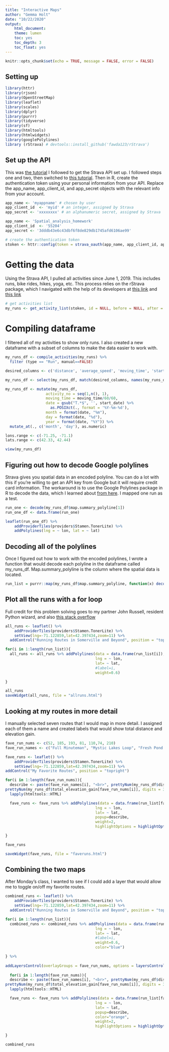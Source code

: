 ```yaml
---
title: "Interactive Maps"
author: "Gemma Holt"
date: "10/22/2020"
output:
    html_document:
    theme: lumen
    toc: yes
    toc_depth: 3
    toc_float: yes
---
```


```r
knitr::opts_chunk$set(echo = TRUE, message = FALSE, error = FALSE)
```

## Setting up
```r
library(httr)
library(rjson)
library(OpenStreetMap)
library(leaflet)
library(scales)
library(dplyr)
library(purrr)
library(tidyverse)
library(sf)
library(htmltools)
library(htmlwidgets)
library(googlePolylines)
library (rStrava) # devtools::install_github('fawda123/rStrava')
```

## Set up the API
This was [the tutorial](https://medium.com/@annthurium/getting-started-with-the-strava-api-a-tutorial-f3909496cd2d) I followed to get the Strava API set up. I followed steps one and two, then switched to [this tutorial](https://github.com/fawda123/rStrava#APIfunctions). Then in R, create the authentication token using your personal information from your API. Replace the app_name, app_client_id, and app_secret objects with the relevant info from your account.
```r
app_name <- 'myappname' # chosen by user
app_client_id  <- 'myid' # an integer, assigned by Strava
app_secret <- 'xxxxxxxx' # an alphanumeric secret, assigned by Strava
```
```r
app_name <- 'Spatial_analysis_homework' 
app_client_id  <- '55204' 
app_secret <- '3dddb43e6c43dbf6f8de829db1745afd6106ae99' 

```


```r
# create the authentication token
stoken <- httr::config(token = strava_oauth(app_name, app_client_id, app_secret, app_scope="activity:read_all"))

```


# Getting the data
Using the Strava API, I pulled all activities since June 1, 2019. This includes runs, bike rides, hikes, yoga, etc. This process relies on the rStrava package, which I navigated with the help of its developers at [this link](https://padpadpadpad.github.io/post/animate-your-strava-activities-using-rstrava-and-gganimate/) and [this link](https://github.com/fawda123/rStrava)
```r
# get activities list
my_runs <- get_activity_list(stoken, id = NULL, before = NULL, after = as.Date("2019-06-01"), club = FALSE)
```

# Compiling dataframe
I filtered all of my activities to show only runs. I also created a new dataframe with a subset of columns to make the data easier to work with. 
```r
my_runs_df <- compile_activities(my_runs) %>%
  filter (type == "Run", manual==FALSE)
```


```r
desired_columns <- c('distance', 'average_speed', 'moving_time', 'start_date', 'start_date_local', 'map.summary_polyline', 'id', 'start_latitude', 'start_longitude', 'total_elevation_gain')

my_runs_df <- select(my_runs_df, match(desired_columns, names(my_runs_df)))

my_runs_df <- mutate(my_runs_df,
                  activity_no = seq(1,n(), 1),
                  moving_time = moving_time/60/60, 
                  date = gsub("T.*$", '', start_date) %>%
                    as.POSIXct(., format = '%Y-%m-%d'),
                  month = format(date, "%m"),
                  day = format(date, "%d"),
                  year = format(date, "%Y")) %>%
  mutate_at(., c('month', 'day'), as.numeric)

lons.range <- c(-71.25, -71.1)
lats.range <- c(42.33, 42.44)

view(my_runs_df)
```


## Figuring out how to decode Google polylines
Strava gives you spatial data in an encoded polyline. You can do a lot with this if you're willing to get an API key from Google but it will require credit card information. The workaround is to use the Google Polylines package in R to decode the data, which I learned about [from here](https://stackoverflow.com/questions/57376373/how-to-create-spatial-line-dataframe-from-encoded-polylines). I mapped one run as a test. 
```r
run_one <- decode(my_runs_df$map.summary_polyline[1])
run_one_df <- data.frame(run_one)

leaflet(run_one_df) %>% 
    addProviderTiles(providers$Stamen.TonerLite) %>% 
    addPolylines(lng = ~ lon, lat = ~ lat)
```


## Decoding all of the polylines
Once I figured out how to work with the encoded polylines, I wrote a function that would decode each polyline in the dataframe called my_runs_df. Map.summary_polyline is the column where the spatial data is located. 
```r
run_list = purrr::map(my_runs_df$map.summary_polyline, function(x) decode(x))

```



## Plot all the runs with a for loop
Full credit for this problem solving goes to my partner John Russell, resident Python wizard, and also [this stack overflow](https://stackoverflow.com/questions/53813758/shiny-leaflet-add-large-amount-of-separated-polylines)
```r
all_runs <- leaflet() %>% 
    addProviderTiles(providers$Stamen.TonerLite) %>%
    setView(lng=-71.122859,lat=42.397434,zoom=11) %>%
  addControl("Running Routes in Somerville and Beyond", position = "topright")

for(i in 1:length(run_list)){
  all_runs <- all_runs %>% addPolylines(data = data.frame(run_list[i]),
                                        lng = ~ lon,
                                        lat= ~ lat,
                                        #label=i,
                                        weight=0.6)

}

all_runs
saveWidget(all_runs, file = "allruns.html")

```


## Looking at my routes in more detail
I manually selected seven routes that I would map in more detail. I assigned each of them a name and created labels that would show total distance and elevation gain. 
```r
fave_run_nums <- c(52, 185, 193, 81, 110,74, 210)
fave_run_names <- c("Full Minuteman", "Mystic Lakes Loop", "Fresh Pond Loop", "Tufts Track", "Home from the office", "Long Charles Loop", "Alewife Loop")

fave_runs <- leaflet() %>% 
    addProviderTiles(providers$Stamen.TonerLite) %>%
    setView(lng=-71.122859,lat=42.397434,zoom=11) %>%
addControl("My Favorite Routes", position = "topright")

for(i in 1:length(fave_run_nums)){
  describe <- paste(fave_run_names[i], "<br>", prettyNum(my_runs_df$distance[fave_run_nums[i]], digits = 3), " kilometers", "<br>",
prettyNum(my_runs_df$total_elevation_gain[fave_run_nums[i]], digits = 3), "meters elevation") %>%
  lapply(htmltools::HTML)

  fave_runs <- fave_runs %>% addPolylines(data = data.frame(run_list[fave_run_nums[i]]),
                                        lng = ~ lon,
                                        lat= ~ lat,
                                        popup=describe,
                                        weight=2,
                                        highlightOptions = highlightOptions(color = "orange", weight = 6))

}

fave_runs

saveWidget(fave_runs, file = "faveruns.html")

```


## Combining the two maps
After Monday's class, I wanted to see if I could add a layer that would allow me to toggle on/off my favorite routes. 
```r
combined_runs <- leaflet() %>% 
    addProviderTiles(providers$Stamen.TonerLite) %>%
    setView(lng=-71.122859,lat=42.397434,zoom=11) %>%
  addControl("Running Routes in Somerville and Beyond", position = "topright")

for(i in 1:length(run_list)){
  combined_runs <- combined_runs %>% addPolylines(data = data.frame(run_list[i]),
                                        lng = ~ lon,
                                        lat= ~ lat,
                                        #label=i,
                                        weight=0.6,
                                        color="blue")

} %>%
  
addLayersControl(overlayGroups = fave_run_nums, options = layersControlOptions(collapsed = FALSE))
  
  for(i in 1:length(fave_run_nums)){
  describe <- paste(fave_run_names[i], "<br>", prettyNum(my_runs_df$distance[fave_run_nums[i]], digits = 3), " kilometers", "<br>",
prettyNum(my_runs_df$total_elevation_gain[fave_run_nums[i]], digits = 3), "meters elevation") %>%
  lapply(htmltools::HTML)

  fave_runs <- fave_runs %>% addPolylines(data = data.frame(run_list[fave_run_nums[i]]),
                                        lng = ~ lon,
                                        lat= ~ lat,
                                        popup=describe,
                                        color="orange",
                                        weight=2,
                                        highlightOptions = highlightOptions(color = "red", weight = 6))

}

combined_runs
```

